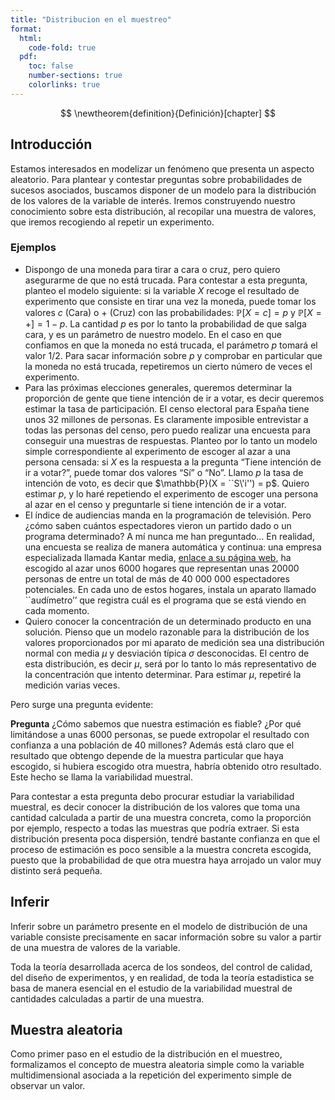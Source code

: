 ```yaml
---
title: "Distribucion en el muestreo"
format:
  html:
    code-fold: true
  pdf:
    toc: false
    number-sections: true
    colorlinks: true
---
```


::: {.hidden}
$$
\newtheorem{definition}{Definición}[chapter]
$$
:::

## Introducción

Estamos interesados en modelizar un fenómeno que presenta un aspecto aleatorio. Para plantear y contestar preguntas sobre probabilidades de sucesos asociados, buscamos disponer de un modelo para la distribución de los valores de la variable de interés. Iremos construyendo nuestro conocimiento sobre esta distribución, al recopilar una muestra de valores, que iremos recogiendo al repetir un experimento.


### Ejemplos {.unnumbered}
- Dispongo de una moneda para tirar a cara o cruz, pero quiero asegurarme de que no está trucada. Para contestar a esta pregunta, planteo el modelo siguiente: si la variable $X$ recoge el resultado de experimento que consiste en tirar una vez la moneda, puede tomar los valores $c$ (Cara) o $+$ (Cruz) con las probabilidades: $\mathbb{P}[X=c]=p$ y $\mathbb{P}[X=+]=1-p.$ La cantidad $p$ es por lo tanto la probabilidad de que salga cara, y es un parámetro de nuestro modelo. En el caso en que confiamos en que la moneda no está trucada, el parámetro $p$ tomará el valor $1/2$. Para sacar información sobre $p$ y comprobar en particular que la moneda no está trucada, repetiremos un cierto número de veces el experimento.
- Para las próximas elecciones generales, queremos determinar la proporción de gente que tiene intención de ir a votar, es decir queremos estimar la tasa de participación. El censo electoral para España tiene unos 32 millones de personas. Es claramente imposible entrevistar a todas las personas del censo, pero puedo realizar una encuesta para conseguir una muestras de respuestas. Planteo por lo tanto un modelo simple correspondiente al experimento de escoger al azar a una persona censada: si $X$ es la respuesta a la pregunta "Tiene intención de ir a votar?", puede tomar dos valores "Sí" o "No". Llamo $p$ la tasa de intención de voto, es decir que $\mathbb{P}(X = ``S\'i'') = p$. Quiero estimar $p$, y lo haré repetiendo el experimento de escoger una persona al azar en el censo y preguntarle si tiene intención de ir a votar.
- El índice de audiencias manda en la programación de televisión. Pero ¿cómo saben cuántos espectadores vieron un partido dado o un programa determinado? A mí nunca me han preguntado... En realidad, una encuesta se realiza de manera automática y continua: una empresa especializada llamada Kantar media, [enlace a su página web](https://www.kantar.com/es), ha escogido al azar unos 6000 hogares  que representan unas 20000 personas de entre un total de más de 40 000 000 espectadores potenciales. En cada uno de estos hogares, instala un aparato llamado ``audímetro'' que registra cuál es el programa que se está viendo en cada momento.
- Quiero conocer la concentración de un determinado producto en una solución. Pienso que un modelo razonable para la distribución de los valores proporcionados por mi aparato de medición sea una distribución normal con media $\mu$ y desviación típica $\sigma$ desconocidas. El centro de esta distribución, es decir $\mu$, será por lo tanto lo más representativo de la concentración que intento determinar.  Para estimar $\mu$, repetiré la medición varias veces. 

Pero surge una pregunta evidente:

**Pregunta** ¿Cómo sabemos que nuestra estimación es fiable? ¿Por qué limitándose a unas 6000 personas, se puede extropolar el resultado con confianza a una población de 40 millones? Además está claro que el resultado que obtengo depende de la muestra particular que haya escogido, si hubiera escogido otra muestra, habría obtenido otro resultado. Este hecho se llama la variabilidad muestral.

Para contestar a esta pregunta debo procurar estudiar la variabilidad muestral, es decir conocer la distribución de los valores que toma una cantidad calculada a partir de una muestra concreta, como la proporción por ejemplo, respecto a todas las muestras que podría extraer. Si esta distribución presenta poca dispersión, tendré bastante confianza en que el proceso de estimación es poco sensible a la muestra concreta escogida, puesto que la probabilidad de que otra muestra haya arrojado un valor muy distinto será pequeña.

::: {.callout-note appearance="simple"}

## Inferir
Inferir sobre un parámetro presente en el modelo de distribución de una variable consiste precisamente en sacar información sobre su valor a partir de una muestra de valores de la variable. 

Toda la teoría desarrollada acerca de los sondeos, del control de calidad, del diseño de experimentos, y en realidad, de toda la teoría estadistica se basa de manera esencial en el estudio de la variabilidad muestral de cantidades calculadas a partir de una muestra.

:::

## Muestra aleatoria
Como primer paso en el estudio de la distribución en el muestreo, formalizamos el concepto de muestra aleatoria simple como la variable multidimensional asociada a la repetición del experimento simple de observar un valor.

\begin{definition}
Consideramos un experimento aleatorio y una variable aleatoria $X$ asociada. Consideramos el experimento que consiste en repetir el experimento simple $n$ veces
\end{definition}
